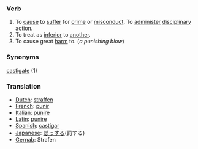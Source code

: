 === Verb ===

#To [[cause]] to [[suffer]] for [[crime]] or [[misconduct]]. To [[administer]] [[disciplinary]] [[action]]. 
#To treat as [[inferior]] to [[another]].
#To cause great [[harm]] to. (''a punishing blow'')

=== Synonyms ===
[[castigate]] (1)
=== Translation ===
*[[Dutch]]: [[straffen]]
*[[French]]: [[punir]]
*[[Italian]]: [[punire]]
*[[Latin]]: [[punire]]
*[[Spanish]]: [[castigar]]
*[[Japanese]]: [[ばっする]](罰する)
*[[Gernab]]: Strafen